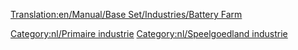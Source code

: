 [[Translation:en/Manual/Base Set/Industries/Battery Farm]]

{{nl/Industrieën|image=en/BatteryFarm.png
|name=Batterijenboerderij
|climates=[[nl/Manual/Klimaat#Speelgoedland|Speelgoedland]]
|accepts=Niets
|produces=[[nl/Manual/Base Set/Cargos/Batterijen|Batterijen]]
|notes=Niet aanwezig in andere [[nl/Manual/Klimaat|klimaten]].
}}

{{nl/Navbox Industrieën}}
[[Category:nl/Primaire industrie]]
[[Category:nl/Speelgoedland industrie]]